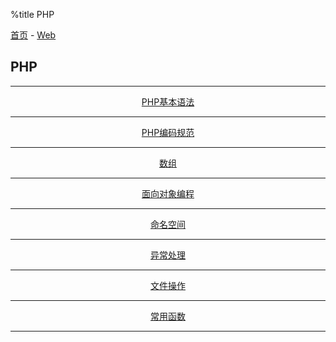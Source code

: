 %title PHP

[[../../../index|首页]] - [[../index|Web]]
==PHP==
----
<center>
[[base|PHP基本语法]]
----
[[standard|PHP编码规范]]
----
[[array|数组]]
----
[[oop|面向对象编程]]
----
[[namespace|命名空间]]
----
[[exception|异常处理]]
----
[[file|文件操作]]
----
[[funcs|常用函数]]
</center>
----
